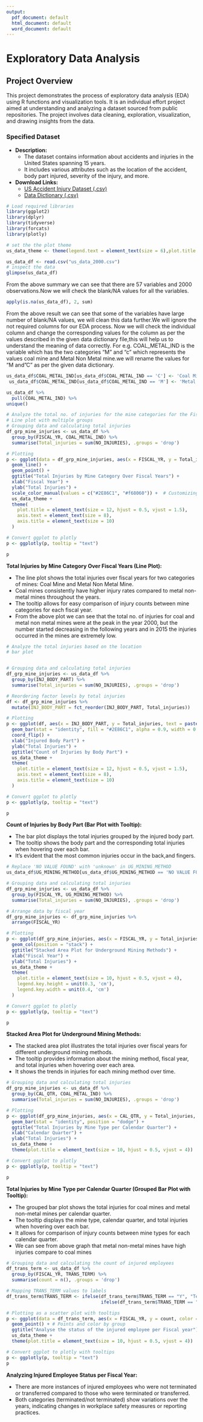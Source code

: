 ---
output:
  pdf_document: default
  html_document: default
  word_document: default
---
# Exploratory Data Analysis

## Project Overview

This project demonstrates the process of exploratory data analysis (EDA) using R functions and visualization tools. It is an individual effort project aimed at understanding and analyzing a dataset sourced from public repositories. The project involves data cleaning, exploration, visualization, and drawing insights from the data.

### Specified Dataset

- **Description:**
  - The dataset contains information about accidents and injuries in the United States spanning 15 years.
  - It includes various attributes such as the location of the accident, body part injured, severity of the injury, and more.

- **Download Links:**
  - [US Accident Injury Dataset (.csv)](https://github.com/kmgUWA/EDA/blob/main/us_data_2000.csv)
  - [Data Dictionary (.csv)](https://github.com/kmgUWA/EDA/blob/main/clean_data_dictionary.csv)



```{r, message=FALSE}
# Load required libraries
library(ggplot2)
library(dplyr)
library(tidyverse)
library(forcats)
library(plotly)
```


```{r}

# set the the plot theme
us_data_theme <- theme(legend.text = element_text(size = 6),plot.title = element_text(size = 6),legend.title = element_text(size = 6),axis.title.y = element_text(size = 7),axis.title.x = element_text(size = 7),axis.text.y = element_text(size = 6),axis.text.x = element_text(size = 6),)

us_data_df <- read.csv("us_data_2000.csv")
# inspect the data
glimpse(us_data_df)
```
From the above summary we can see that there are 57 variables and 2000 observations.Now we will check the blank/NA values for all the variables.


```{r}
apply(is.na(us_data_df), 2, sum)
```
From the above result we can see that some of the variables have large number of blank/NA values, we will clean this data further.We will ignore the not required columns for our EDA process. Now we will check the individual column and change the corresponding values for the column as per the values described in the given data dictionary file,this will help us to understand the meaning of data correctly. For e.g. COAL_METAL_IND is the variable which has the two categories “M” and “c” which represents the values coal mine and Metal Non Metal mine.we will rename the values for “M and”C” as per the given data dictionary.

```{r}
us_data_df$COAL_METAL_IND[us_data_df$COAL_METAL_IND == 'C'] <- 'Coal Mine'
 us_data_df$COAL_METAL_IND[us_data_df$COAL_METAL_IND == 'M'] <- 'Metal Non Metal Mine'

us_data_df %>%
  pull(COAL_METAL_IND) %>%
unique()


```

```{r}
# Analyze the total no. of injuries for the mine categories for the Fiscal year
# Line plot with multiple groups
# Grouping data and calculating total injuries
df_grp_mine_injuries <- us_data_df %>% 
  group_by(FISCAL_YR, COAL_METAL_IND) %>%
  summarise(Total_injuries = sum(NO_INJURIES), .groups = 'drop')

# Plotting
p <- ggplot(data = df_grp_mine_injuries, aes(x = FISCAL_YR, y = Total_injuries, color = COAL_METAL_IND, group = COAL_METAL_IND, text = paste("Fiscal Year:", FISCAL_YR, "<br> Mine Category:", COAL_METAL_IND, "<br> Total Injuries:", Total_injuries))) +
  geom_line() +
  geom_point() + 
  ggtitle("Total Injuries by Mine Category Over Fiscal Years") +
  xlab("Fiscal Year") +
  ylab("Total Injuries") +
  scale_color_manual(values = c("#2E86C1", "#f68060")) +  # Customizing line colors
  us_data_theme +
  theme(
    plot.title = element_text(size = 12, hjust = 0.5, vjust = 1.5),
    axis.text = element_text(size = 8),
    axis.title = element_text(size = 10)
  )

# Convert ggplot to plotly
p <- ggplotly(p, tooltip = "text")

p
```
**Total Injuries by Mine Category Over Fiscal Years (Line Plot):**

- The line plot shows the total injuries over fiscal years for two categories of mines: Coal Mine and Metal Non Metal Mine.
- Coal mines consistently have higher injury rates compared to metal non-metal mines throughout the years.
- The tooltip allows for easy comparison of injury counts between mine categories for each fiscal year.
- From the above plot we can see that the total no. of injuries for coal and metal non metal mines were at the peak in the year 2000, but the number started decreasing in the following years and in 2015 the injuries occurred in the mines are extremely low.
```{r}
# Analyze the total injuries based on the location
# bar plot


# Grouping data and calculating total injuries
df_grp_mine_injuries <- us_data_df %>% 
  group_by(INJ_BODY_PART) %>%
  summarise(Total_injuries = sum(NO_INJURIES), .groups = 'drop')

# Reordering factor levels by total injuries
df <- df_grp_mine_injuries %>%
  mutate(INJ_BODY_PART = fct_reorder(INJ_BODY_PART, Total_injuries))

# Plotting
p <- ggplot(df, aes(x = INJ_BODY_PART, y = Total_injuries, text = paste("Body Part: ", INJ_BODY_PART, "<br>Total Injuries: ", Total_injuries))) +
  geom_bar(stat = "identity", fill = "#2E86C1", alpha = 0.9, width = 0.4) +
  coord_flip() +
  xlab("Injured Body Part") +
  ylab("Total Injuries") +
  ggtitle("Count of Injuries by Body Part") +
  us_data_theme +
  theme(
    plot.title = element_text(size = 12, hjust = 0.5, vjust = 1.5),
    axis.text = element_text(size = 8),
    axis.title = element_text(size = 10)
  )

# Convert ggplot to plotly
p <- ggplotly(p, tooltip = "text")

p
```
**Count of Injuries by Body Part (Bar Plot with Tooltip):**

- The bar plot displays the total injuries grouped by the injured body part.
- The tooltip shows the body part and the corresponding total injuries when hovering over each bar.
- It's evident that the most common injuries occur in the back,and fingers.




```{r}
# Replace 'NO VALUE FOUND' with 'unknown' in UG_MINING_METHOD
us_data_df$UG_MINING_METHOD[us_data_df$UG_MINING_METHOD == 'NO VALUE FOUND'] <- 'unknown'

# Grouping data and calculating total injuries
df_grp_mine_injuries <- us_data_df %>% 
  group_by(FISCAL_YR, UG_MINING_METHOD) %>%
  summarise(Total_injuries = sum(NO_INJURIES), .groups = 'drop')

# Arrange data by fiscal year
df_grp_mine_injuries <- df_grp_mine_injuries %>% 
  arrange(FISCAL_YR)

# Plotting
p <- ggplot(df_grp_mine_injuries, aes(x = FISCAL_YR, y = Total_injuries, fill = UG_MINING_METHOD, text = paste("Mining Method: ", UG_MINING_METHOD, "<br> Fiscal Year: ", FISCAL_YR, "<br> Total Injuries: ", Total_injuries))) +
  geom_col(position = "stack") +
  ggtitle("Stacked Area Plot for Underground Mining Methods") +
  xlab("Fiscal Year") +
  ylab("Total Injuries") +
  us_data_theme +
  theme(
    plot.title = element_text(size = 10, hjust = 0.5, vjust = 4),
    legend.key.height = unit(0.3, 'cm'),
    legend.key.width = unit(0.4, 'cm')
  )

# Convert ggplot to plotly
p <- ggplotly(p, tooltip = "text")

p
```
**Stacked Area Plot for Underground Mining Methods:**

- The stacked area plot illustrates the total injuries over fiscal years for different underground mining methods.
- The tooltip provides information about the mining method, fiscal year, and total injuries when hovering over each area.
- It shows the trends in injuries for each mining method over time.





```{r}
# Grouping data and calculating total injuries
df_grp_mine_injuries <- us_data_df %>% 
  group_by(CAL_QTR, COAL_METAL_IND) %>%
  summarise(Total_injuries = sum(NO_INJURIES), .groups = 'drop')

# Plotting
p <- ggplot(df_grp_mine_injuries, aes(x = CAL_QTR, y = Total_injuries, fill = COAL_METAL_IND, text = paste("Mine Type: ", COAL_METAL_IND, "<br>Calendar Quarter: ", CAL_QTR, "<br>Total Injuries: ", Total_injuries))) +
  geom_bar(stat = "identity", position = "dodge") +
  ggtitle("Total Injuries by Mine Type per Calendar Quarter") +
  xlab("Calendar Quarter") +
  ylab("Total Injuries") +
  us_data_theme +
  theme(plot.title = element_text(size = 10, hjust = 0.5, vjust = 4))

# Convert ggplot to plotly
p <- ggplotly(p, tooltip = "text")

p
```
**Total Injuries by Mine Type per Calendar Quarter (Grouped Bar Plot with Tooltip):**

- The grouped bar plot shows the total injuries for coal mines and metal non-metal mines per calendar quarter.
- The tooltip displays the mine type, calendar quarter, and total injuries when hovering over each bar.
- It allows for comparison of injury counts between mine types for each calendar quarter.
- We can see from above graph that metal non-metal mines have high injuries compare to coal mines
```{r}
# Grouping data and calculating the count of injured employees
df_trans_term <- us_data_df %>% 
  group_by(FISCAL_YR, TRANS_TERM) %>%
  summarise(count = n(), .groups = 'drop')

# Mapping TRANS_TERM values to labels
df_trans_term$TRANS_TERM <- ifelse(df_trans_term$TRANS_TERM == "Y", "Terminated/Transferred", 
                                   ifelse(df_trans_term$TRANS_TERM == "N", "Not Terminated/Transferred", "Unknown"))

# Plotting as a scatter plot with tooltips
p <- ggplot(data = df_trans_term, aes(x = FISCAL_YR, y = count, color = TRANS_TERM, text = paste("Status: ", TRANS_TERM, "<br>Fiscal Year: ", FISCAL_YR, "<br>Count: ", count))) +
  geom_point() + # Points and color by group
  ggtitle("Analyse the status of the injured employee per Fiscal year") +
  us_data_theme +
  theme(plot.title = element_text(size = 10, hjust = 0.5, vjust = 4))

# Convert ggplot to plotly with tooltips
p <- ggplotly(p, tooltip = "text")
p

```
**Analyzing Injured Employee Status per Fiscal Year:**

- There are more instances of injured employees who were not terminated or transferred compared to those who were terminated or transferred.
- Both categories (terminated/not terminated) show variations over the years, indicating changes in workplace safety measures or reporting practices.



